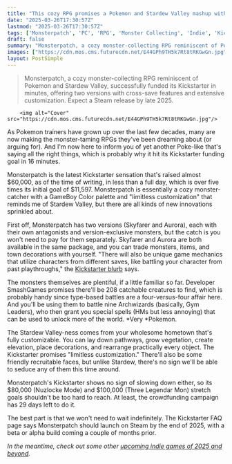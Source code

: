 ```yaml
---
title: "This cozy RPG promises a Pokemon and Stardew Valley mashup with 'limitless customization,' 208 monsters, and more, so no wonder its Kickstarter was funded in just 16 minutes"
date: "2025-03-26T17:30:57Z"
lastmod: "2025-03-26T17:30:57Z"
tags: ['Monsterpatch', 'PC', 'RPG', 'Monster Collecting', 'Indie', 'Kickstarter', 'Steam']
draft: false
summary: "Monsterpatch, a cozy monster-collecting RPG reminiscent of Pokemon and Stardew Valley,  successfully funded its Kickstarter in minutes, offering two versions with cross-save features and extensive customization.  Expect a Steam release by late 2025."
images: ["https://cdn.mos.cms.futurecdn.net/E44GPh9TH5k7Rt8tRKGwGn.jpg"]
layout: PostSimple
---
```

> Monsterpatch, a cozy monster-collecting RPG reminiscent of Pokemon and Stardew Valley,  successfully funded its Kickstarter in minutes, offering two versions with cross-save features and extensive customization.  Expect a Steam release by late 2025.


        <img alt="Cover" src="https://cdn.mos.cms.futurecdn.net/E44GPh9TH5k7Rt8tRKGwGn.jpg"/>
        
As Pokemon trainers have grown up over the last few decades, many are now making the monster-taming RPGs they've been dreaming about (or arguing for). And I'm now here to inform you of yet another Poke-like that's saying all the right things, which is probably why it hit its Kickstarter funding goal in 16 minutes.

Monsterpatch is the latest Kickstarter sensation that's raised almost $60,000, as of the time of writing, in less than a full day, which is over five times its initial goal of $11,597. Monsterpatch is essentially a cozy monster-catcher with a GameBoy Color palette and "limitless customization" that reminds me of Stardew Valley, but there are all kinds of new innovations sprinkled about.

First off, Monsterpatch has two versions (Skyfarer and Aurora), each with their own antagonists and version-exclusive monsters, but the catch is you won't need to pay for them separately. Skyfarer and Aurora are both available in the same package, and you can trade monsters, items, and town decorations with yourself. "There will also be unique game mechanics that utilize characters from different saves, like battling your character from past playthroughs," the [Kickstarter blurb](https://www.kickstarter.com/projects/seanyoung/monsterpatch-a-cozy-monster-collecting-rpg/description) says.

The monsters themselves are plentiful, if a little familiar so far. Developer SmashGames promises there'll be 208 catchable creatures to find, which is probably handy since type-based battles are a four-versus-four affair here. And you'll be using them to battle nine Archwizards (basically, Gym Leaders), who then grant you special spells (HMs but less annoying) that can be used to unlock more of the world. *Very *Pokemon.

The Stardew Valley-ness comes from your wholesome hometown that's fully customizable. You can lay down pathways, grow vegetation, create elevation, place decorations, and rearrange practically every object. The Kickstarter promises "limitless customization." There'll also be some friendly recruitable faces, but unlike Stardew, there's no sign we'll be able to seduce any of them this time around.

Monsterpatch's Kickstarter shows no sign of slowing down either, so its $80,000 (Nuzlocke Mode) and $100,000 (Three Legendar Mon) stretch goals shouldn't be too hard to reach. At least, the crowdfunding campaign has 29 days left to do it.

The best part is that we won't need to wait indefinitely. The Kickstarter FAQ page says Monsterpatch should launch on Steam by the end of 2025, with a beta or alpha build coming a couple of months prior.

*In the meantime, check out some other *[<em>upcoming indie games of 2025 and beyond</em>](https://www.gamesradar.com/upcoming-indie-games/)*.*
        